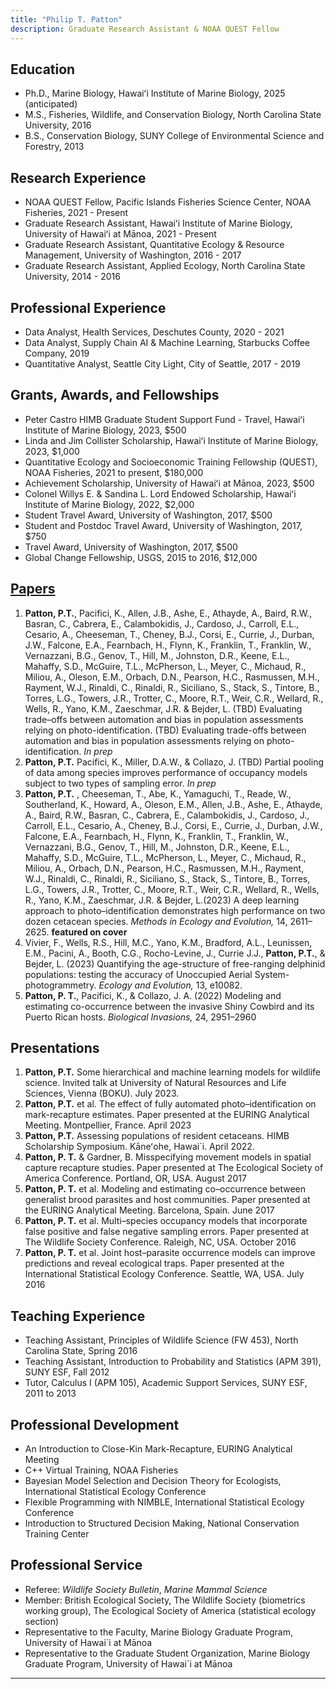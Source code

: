 ```yaml
---
title: "Philip T. Patton"
description: Graduate Research Assistant & NOAA QUEST Fellow
---
```


## Education

- Ph.D., Marine Biology, Hawaiʻi Institute of Marine Biology, 2025 (anticipated)
- M.S., Fisheries, Wildlife, and Conservation Biology, North Carolina State University, 2016
- B.S., Conservation Biology, SUNY College of Environmental Science and Forestry, 2013

## Research Experience

- NOAA QUEST Fellow, Pacific Islands Fisheries Science Center, NOAA Fisheries, 2021 - Present
- Graduate Research Assistant, Hawaiʻi Institute of Marine Biology, University of Hawaiʻi at Mānoa, 2021 - Present
- Graduate Research Assistant, Quantitative Ecology & Resource Management, University of Washington, 2016 - 2017
- Graduate Research Assistant, Applied Ecology, North Carolina State University, 2014 - 2016

## Professional Experience

- Data Analyst, Health Services, Deschutes County, 2020 - 2021
- Data Analyst, Supply Chain AI & Machine Learning, Starbucks Coffee Company, 2019
- Quantitative Analyst, Seattle City Light, City of Seattle, 2017 - 2019

## Grants, Awards, and Fellowships

- Peter Castro HIMB Graduate Student Support Fund - Travel, Hawaiʻi Institute of Marine Biology, 2023, $500
- Linda and Jim Collister Scholarship, Hawaiʻi Institute of Marine Biology, 2023, $1,000
- Quantitative Ecology and Socioeconomic Training Fellowship (QUEST), NOAA Fisheries, 2021 to present, $180,000
- Achievement Scholarship, University of Hawaiʻi at Mānoa, 2023, $500
- Colonel Willys E. & Sandina L. Lord Endowed Scholarship, Hawaiʻi Institute of Marine Biology, 2022, $2,000
- Student Travel Award, University of Washington, 2017, $500
- Student and Postdoc Travel Award, University of Washington, 2017, $750
- Travel Award, University of Washington, 2017, $500
- Global Change Fellowship, USGS, 2015 to 2016, $12,000

## [Papers](https://scholar.google.com/citations?user=4TUtf04AAAAJ&hl=en&oi=ao) 

1. **Patton, P.T.**, Pacifici, K., Allen, J.B., Ashe, E., Athayde, A., Baird, R.W., Basran, C., Cabrera, E., Calambokidis, J., Cardoso, J., Carroll, E.L., Cesario, A., Cheeseman, T., Cheney, B.J., Corsi, E., Currie, J., Durban, J.W., Falcone, E.A., Fearnbach, H., Flynn, K., Franklin, T., Franklin, W., Vernazzani, B.G., Genov, T., Hill, M., Johnston, D.R., Keene, E.L., Mahaffy, S.D., McGuire, T.L., McPherson, L., Meyer, C., Michaud, R., Miliou, A., Oleson, E.M., Orbach, D.N., Pearson, H.C., Rasmussen, M.H., Rayment, W.J., Rinaldi, C., Rinaldi, R., Siciliano, S., Stack, S., Tintore, B., Torres, L.G., Towers, J.R., Trotter, C., Moore, R.T., Weir, C.R., Wellard, R., Wells, R., Yano, K.M., Zaeschmar, J.R. \& Bejder, L. (TBD) Evaluating trade--offs between automation and bias in population assessments relying on photo-identification. (TBD) Evaluating trade-offs between automation and bias in population assessments relying on photo-identification. *In prep*
2. **Patton, P.T.** Pacifici, K., Miller, D.A.W., \& Collazo, J. (TBD) Partial pooling of data among species improves performance of occupancy models subject to two types of sampling error. *In prep*
3. **Patton, P.T.** , Cheeseman, T., Abe, K., Yamaguchi, T., Reade, W., Southerland, K., Howard, A., Oleson, E.M., Allen, J.B., Ashe, E., Athayde, A., Baird, R.W., Basran, C., Cabrera, E., Calambokidis, J., Cardoso, J., Carroll, E.L., Cesario, A., Cheney, B.J., Corsi, E., Currie, J., Durban, J.W., Falcone, E.A., Fearnbach, H., Flynn, K., Franklin, T., Franklin, W., Vernazzani, B.G., Genov, T., Hill, M., Johnston, D.R., Keene, E.L., Mahaffy, S.D., McGuire, T.L., McPherson, L., Meyer, C., Michaud, R., Miliou, A., Orbach, D.N., Pearson, H.C., Rasmussen, M.H., Rayment, W.J., Rinaldi, C., Rinaldi, R., Siciliano, S., Stack, S., Tintore, B., Torres, L.G., Towers, J.R., Trotter, C., Moore, R.T., Weir, C.R., Wellard, R., Wells, R., Yano, K.M., Zaeschmar, J.R. \& Bejder, L.(2023) A deep learning approach to photo–identification demonstrates high performance on two dozen cetacean species. *Methods in Ecology and Evolution,* 14, 2611--2625. **featured on cover**
4. Vivier, F., Wells, R.S., Hill, M.C., Yano, K.M., Bradford, A.L., Leunissen, E.M., Pacini, A., Booth, C.G., Rocho-Levine, J., Currie J.J., **Patton, P.T.**, & Bejder, L. (2023) Quantifying the age-structure of free-ranging delphinid populations: testing the accuracy of Unoccupied Aerial System-photogrammetry. *Ecology and Evolution,* 13, e10082.
5. **Patton, P. T.**, Pacifici, K., \& Collazo, J. A. (2022) Modeling and estimating co-occurrence between the invasive Shiny Cowbird and its Puerto Rican hosts. *Biological Invasions,* 24, 2951--2960

## Presentations

1. **Patton, P.T.** Some hierarchical and machine learning models for wildlife science. Invited talk at University of Natural Resources and Life Sciences, Vienna (BOKU). July 2023.
2. **Patton, P.T.** et al. The effect of fully automated photo--identification on mark-recapture estimates. Paper presented at the EURING Analytical Meeting. Montpellier, France. April 2023
3. **Patton, P.T.** Assessing populations of resident cetaceans. HIMB Scholarship Symposium. Kāneʻohe, Hawai`i. April 2022.
4. **Patton, P. T.** & Gardner, B. Misspecifying movement models in spatial capture recapture studies. Paper presented at The Ecological Society of America Conference. Portland, OR, USA. August 2017
5. **Patton, P. T.** et al. Modeling and estimating co--occurrence between generalist brood parasites and host communities. Paper presented at the EURING Analytical Meeting. Barcelona, Spain. June 2017
6. **Patton, P. T.** et al. Multi--species occupancy models that incorporate false positive and false negative sampling errors. Paper presented at The Wildlife Society Conference. Raleigh, NC, USA. October 2016
7. **Patton, P. T.** et al. Joint host--parasite occurrence models can improve predictions and reveal ecological traps. Paper presented at the International Statistical Ecology Conference. Seattle, WA, USA. July 2016

## Teaching Experience

- Teaching Assistant, Principles of Wildlife Science (FW 453), North Carolina State, Spring 2016
- Teaching Assistant, Introduction to Probability and Statistics (APM 391), SUNY ESF, Fall 2012
- Tutor, Calculus I (APM 105), Academic Support Services, SUNY ESF, 2011 to 2013

## Professional Development

- An Introduction to Close-Kin Mark-Recapture, EURING Analytical Meeting
- C++ Virtual Training, NOAA Fisheries
- Bayesian Model Selection and Decision Theory for Ecologists, International Statistical Ecology Conference
- Flexible Programming with NIMBLE, International Statistical Ecology Conference
- Introduction to Structured Decision Making, National Conservation Training Center

## Professional Service

- Referee: *Wildlife Society Bulletin*, *Marine Mammal Science*
- Member: British Ecological Society, The Wildlife Society (biometrics working group), The Ecological Society of America (statistical ecology section)
- Representative to the Faculty, Marine Biology Graduate Program, University of Hawai`i at Mānoa
- Representative to the Graduate Student Organization, Marine Biology Graduate Program, University of Hawai`i at Mānoa

---
